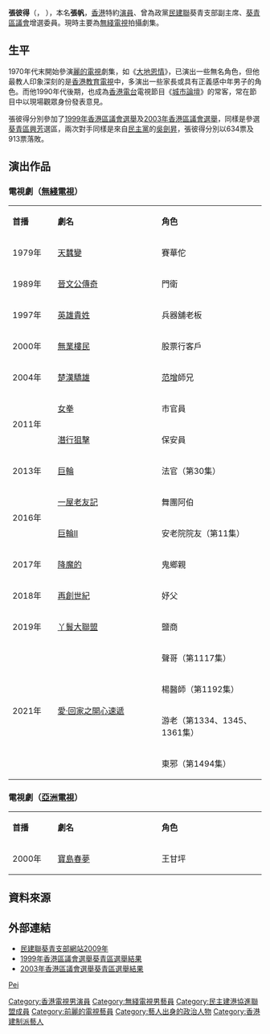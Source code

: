 {{Otheruses|张帆}}
{{Notability|time=2022-06-28T09:23:36+00:00}}
{{藝人
| 姓名 = 張彼得
| 本名 = 張帆
| 類型 = 男演員
| 圖片尺寸 =
| 圖片簡介 =
| 羅馬拼音 = Cheung Fan
| 英文名 = Peter Cheung
| 綽號 =
| 國籍 = {{CNHK}}
| 民族 = [[漢族|漢族]]
| 出生日期 = 1942年
| 出生地點 = 
| 職業 = 演員
| 語言 = [[粵語|粵語]]
| 母校 =
| 教育程度 =
| 出道地點 = {{HKG}}
| 代表作 =
| 活躍年代 = 1970年代至今
}}

'''張彼得'''（{{lang-en|Peter Cheung}}，{{bd|1942年}} ），本名'''張帆'''，[[香港|香港]]特約[[演員|演員]]、曾為政黨[[民建聯|民建聯]]葵青支部副主席、[[葵青區議會|葵青區議會]]增選委員。現時主要為[[無綫電視|無綫電視]]拍攝劇集。

== 生平 ==
1970年代末開始參演[[麗的電視|麗的電視]]劇集，如《[[大地恩情|大地恩情]]》，已演出一些無名角色，但他最教人印象深刻的是[[香港教育電視|香港教育電視]]中，多演出一些家長或具有正義感中年男子的角色。而他1990年代後期，也成為[[香港電台|香港電台]]電視節目《[[城市論壇|城市論壇]]》的常客，常在節目中以現場觀眾身份發表意見。

張彼得分別參加了[[1999年香港區議會選舉|1999年香港區議會選舉]]及[[2003年香港區議會選舉|2003年香港區議會選舉]]，同樣是參選[[葵青區|葵青區]][[葵興邨|興]][[葵芳邨|芳]]選區，兩次對手同樣是來自[[香港民主黨|民主黨]]的[[吳劍昇|吳劍昇]]，張彼得分別以634票及913票落敗。

==演出作品==
===電視劇（[[無綫電視|無綫電視]]）===
{{expand list}}
{|class="wikitable" width="60%"
|- style="background:cornflowerblue; color:white" align="center"
|style="width:10%"|'''首播'''||style="width:25%"|'''劇名'''||style="width:25%"|'''角色'''
|-
|1979年||[[天蠶變_(電視劇)|天蠶變]]||賽華佗
|-
|1989年||[[晉文公傳奇|晉文公傳奇]]||門衛
|-
|1997年||[[英雄貴姓|英雄貴姓]]||兵器舖老板
|-
|2000年||[[無業樓民|無業樓民]]||股票行客戶
|-
|2004年||[[楚漢驕雄|楚漢驕雄]]||[[范增|范增]]師兄
|-
|rowspan="2"|2011年||[[女拳|女拳]]||市官員
|-
|[[潛行狙擊|潛行狙擊]]||保安員
|-
|2013年||[[巨輪|巨輪]]||法官（第30集）
|-
|rowspan="2"|2016年||[[一屋老友記|一屋老友記]]||舞團阿伯
|-
|[[巨輪II|巨輪II]]||安老院院友（第11集）
|-
|2017年||[[降魔的|降魔的]]||鬼鄉親
|-
|2018年||[[再創世紀|再創世紀]]||妤父
|-
|2019年||[[丫鬟大聯盟|丫鬟大聯盟]]||鹽商
|-
|rowspan="4"|2021年||rowspan="4"|[[愛·回家之開心速遞|愛·回家之開心速遞]]||聲哥（第1117集）
|-
|楊醫師（第1192集）
|-
|游老（第1334、1345、1361集）
|-
|東邪（第1494集）
|}

===電視劇（[[亞洲電視|亞洲電視]]）===
{{expand list}}
{|class="wikitable" width="60%"
|- style="background:cornflowerblue; color:white" align="center"
|style="width:10%"|'''首播'''||style="width:25%"|'''劇名'''||style="width:25%"|'''角色'''
|-
|2000年||[[寶島春夢|寶島春夢]]||王甘坪
|}

==資料來源==
{{reflist}}

== 外部連結 ==
* [https://web.archive.org/web/20090424102759/https://www.dab.org.hk/tr/main.jsp?content=category-content.jsp&categoryId=1352 民建聯葵青支部網站2009年]
* [https://web.archive.org/web/20080501212539/http://www.elections.gov.hk/elections/dcelect99/chi/c21_cg.htm 1999年香港區議會選舉葵青區選舉結果]
* [https://web.archive.org/web/20080501225224/http://www.elections.gov.hk/elections/dc2003/tc_chi/result/result_kwt.html 2003年香港區議會選舉葵青區選舉結果]

{{Authority control}}
{{DEFAULTSORT:Zhang张}}
[[category:張姓|Pei]]
[[Category:香港電視男演員|Category:香港電視男演員]]
[[Category:無綫電視男藝員|Category:無綫電視男藝員]]
[[Category:民主建港協進聯盟成員|Category:民主建港協進聯盟成員]]
[[Category:前麗的電視藝員|Category:前麗的電視藝員]]
[[Category:藝人出身的政治人物|Category:藝人出身的政治人物]]
[[Category:香港建制派藝人|Category:香港建制派藝人]]